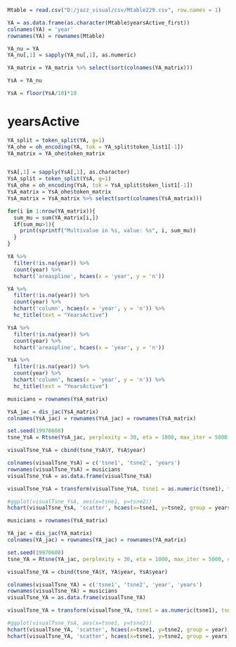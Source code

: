 ```r
Mtable = read.csv("D:/jazz_visual/csv/Mtable229.csv", row.names = 1)
```

```r
YA = as.data.frame(as.character(Mtable$yearsActive_first))
colnames(YA) = 'year'
rownames(YA) = rownames(Mtable)

YA_nu = YA
YA_nu[,1] = sapply(YA_nu[,1], as.numeric)
```

```r
YA_matrix = YA_matrix %>% select(sort(colnames(YA_matrix)))

YsA = YA_nu

YsA = floor(YsA/10)*10
```

# yearsActive
```r
YA_split = token_split(YA, g=1)
YA_ohe = oh_encoding(YA, tok = YA_split$token_list1[-1])
YA_matrix = YA_ohe$token_matrix


YsA[,1] = sapply(YsA[,1], as.character)
YsA_split = token_split(YsA, g=1)
YsA_ohe = oh_encoding(YsA, tok = YsA_split$token_list1[-1])
YsA_matrix = YsA_ohe$token_matrix
YsA_matrix = YsA_matrix %>% select(sort(colnames(YsA_matrix)))

for(i in 1:nrow(YA_matrix)){
  sum_mu = sum(YA_matrix[i,])
  if(sum_mu>1){
    print(sprintf("Multivalue in %s, value: %s", i, sum_mu))
  }
}
```



```r
YA %>% 
  filter(!is.na(year)) %>% 
  count(year) %>% 
  hchart('areaspline', hcaes(x = 'year', y = 'n'))
```

```r
YA %>% 
  filter(!is.na(year)) %>% 
  count(year) %>% 
  hchart('column', hcaes(x = 'year', y = 'n')) %>% 
  hc_title(text = "YearsActive")
```


```r
YsA %>% 
  filter(!is.na(year)) %>% 
  count(year) %>% 
  hchart('areaspline', hcaes(x = 'year', y = 'n'))
```

```r
YsA %>% 
  filter(!is.na(year)) %>% 
  count(year) %>% 
  hchart('column', hcaes(x = 'year', y = 'n')) %>% 
  hc_title(text = "YearsActive")
```

```r
musicians = rownames(YsA_matrix)

YsA_jac = dis_jac(YsA_matrix)
colnames(YsA_jac) = rownames(YsA_jac) = rownames(YsA_matrix)

set.seed(19970608)
tsne_YsA = Rtsne(YsA_jac, perplexity = 30, eta = 1000, max_iter = 5000, check_duplicates = FALSE)

visualTsne_YsA = cbind(tsne_YsA$Y, YsA$year)

colnames(visualTsne_YsA) = c('tsne1', 'tsne2', 'years')
rownames(visualTsne_YsA) = musicians
visualTsne_YsA = as.data.frame(visualTsne_YsA)

visualTsne_YsA = transform(visualTsne_YsA, tsne1 = as.numeric(tsne1), tsne2 = as.numeric(tsne2))

#ggplot(visualTsne_YsA, aes(x=tsne1, y=tsne2))
hchart(visualTsne_YsA, 'scatter', hcaes(x=tsne1, y=tsne2, group = years))
```

```r
musicians = rownames(YsA_matrix)

YA_jac = dis_jac(YA_matrix)
colnames(YA_jac) = rownames(YA_jac) = rownames(YA_matrix)

set.seed(19970608)
tsne_YA = Rtsne(YA_jac, perplexity = 30, eta = 1000, max_iter = 5000, check_duplicates = FALSE)

visualTsne_YA = cbind(tsne_YA$Y, YA$year, YsA$year)

colnames(visualTsne_YA) = c('tsne1', 'tsne2', 'year', 'years')
rownames(visualTsne_YA) = musicians
visualTsne_YA = as.data.frame(visualTsne_YA)

visualTsne_YA = transform(visualTsne_YA, tsne1 = as.numeric(tsne1), tsne2 = as.numeric(tsne2))

#ggplot(visualTsne_YsA, aes(x=tsne1, y=tsne2))
hchart(visualTsne_YA, 'scatter', hcaes(x=tsne1, y=tsne2, group = year))
hchart(visualTsne_YA, 'scatter', hcaes(x=tsne1, y=tsne2, group = years))
```